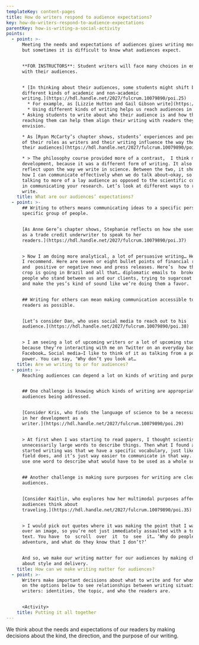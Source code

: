 ```yaml
---
templateKey: content-pages
title: How do writers respond to audience expectations?
key: how-do-writers-respond-to-audience-expectations
parentKey: how-is-writing-a-social-activity
points:
  - point: >-
      Meeting the needs and expectations of audiences gives writing more impact,
      but sometimes it is difficult to know what audiences expect.


      **FOR INSTRUCTORS**: Student writers will face many choices in engaging
      with their audiences. 


      * [In thinking about their audiences, some students might shift between
      different kinds of academic and non-academic
      writing.](https://hdl.handle.net/2027/fulcrum.10079890/poi.25) 
        * For example, as [Lizzie Hutton and Gail Gibson write](https://hdl.handle.net/2027/fulcrum.10079890/poi.25), "students who align their writing development with the 'academic' tend to see writing as constituting the communication of thought" (90), while "students who talked about their growth as writers as more closely tied to the 'creative' tend to understand writing instead as constituting the generation of thought" (90). 
        * Using different kinds of writing helps us reach audiences in different ways.
      * Asking students to write about who their audience is and how they are
      reaching them can help them align their writing with readers they
      envision.

      * As [Ryan McCarty’s chapter shows, students’ experiences and perspectives
      of their roles as writers and their writing influence the way they see
      their audiences](https://hdl.handle.net/2027/fulcrum.10079890/poi.30). 

      * > The philosophy course provided more of a contrast,  I think more of a
      development, because it was a different form of writing. It also helped me
      reflect upon the way we write in science. Between the two, it showed me
      how I can communicate effectively when we do talk about—okay, so you’re
      talking to more of a lay audience as opposed to the scientific community
      in communicating your research. Let’s look at different ways to read and
      write.
    title: What are our audiences’ expectations?
  - point: >-
      ## Writing to others means communicating ideas to a specific person or a
      specific group of people.


      [As Anne Gere’s chapter shows, Stephanie reflects on how she uses writing
      as a trade credit underwriter to speak to her
      readers.](https://hdl.handle.net/2027/fulcrum.10079890/poi.37) 


      > Now I am doing more analytical, a lot of persuasive writing… Here’s what
      I recommend. Here are seven or eight bullet points of financial ratios 
      and  positive or negative news and press releases. Here’s  how the soybean
      crop is going in Brazil and all that… diplomatic emails to  brokers, the
      people who stand between us and our clients, trying to sugarcoat the no’s
      and make the yes’s kind of sound like we’re doing them a favor.


      ## Writing for others can mean making communication accessible to as many
      readers as possible.


      [Let’s consider Dan, who uses social media to reach out to his
      audience.](https://hdl.handle.net/2027/fulcrum.10079890/poi.38) 


      > I am seeing a lot of upcoming writers or a lot of upcoming students,
      because they’re interacting with me on Twitter on an everyday basis or on
      Facebook… Social media—I like to think of it as talking from a position of
      power. You can say, ‘Why don’t you look at…
    title: Are we writing to or for audiences?
  - point: >-
      Reaching audiences can depend a lot on kinds of writing and purpose.


      ## One challenge is knowing which kinds of writing are appropriate for the
      audiences being addressed.


      [Consider Kris, who finds the language of science to be a necessary step
      in her development as a
      writer.](https://hdl.handle.net/2027/fulcrum.10079890/poi.29)


      > At first when I was starting to read papers, I thought scientists used
      unnecessarily large words to describe things. Then what I found as I
      started writing was that we have a specific vocabulary, just like any
      field does, and it’s just way easier to communicate in that way. You can
      use one word to describe what would have to be used as a whole sentence.


      ## Another challenge is making sure purposes for writing are clear to
      audiences.


      [Consider Kaitlin, who explores how her multimodal purposes affect how her
      audiences think about
      traveling.](https://hdl.handle.net/2027/fulcrum.10079890/poi.35)


      > I would pick out quotes where it was making the point that I wanted, but
      over an image, so you’re not just immediately assaulted with a ton of
      text. You have  to  scroll  over  it  to  see  it… ‘Why do people
      adventure, and what do they know that I don’t?’


      And so, we make our writing matter for our audiences by making choices
      about style and delivery.
    title: How can we make writing matter for audiences?
  - point: >-
      Writers make important decisions about what to write and for whom. Click
      on the options below to see relationships between writing situations and
      writers: identities, the topic, and who the readers are.


      <Activity>
    title: Putting it all together
---
```

We think about the needs and expectations of our readers by making decisions about the kind, the direction, and the purpose of our writing.
